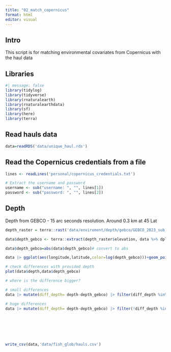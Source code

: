 ```yaml
---
title: "02_match_copernicus"
format: html
editor: visual
---
```


## Intro

This script is for matching environmental covariates from Copernicus with the haul data

## Libraries

```r
#| message: false
library(tidylog)
library(tidyverse)
library(rnaturalearth)
library(rnaturalearthdata)
library(sf)
library(here)
library(terra)
```



## Read hauls data
```r
data=readRDS('data/unique_haul.rds')
```

## Read the Copernicus credentials from a file

```r
lines <- readLines('personal/copernicus_credentials.txt')

# Extract the username and password
username <- sub("username: ", "", lines[1])
password <- sub("password: ", "", lines[2])
```

## Depth

Depth from GEBCO - 15 arc seconds resolution. Around 0.3 km at 45 Lat

```r
depth_raster = terra::rast('data/enviroment/depth/gebco/GEBCO_2023_sub_ice_topo.nc')

data$depth_gebco <- terra::extract(depth_raster$elevation, data %>% dplyr::select(longitude, latitude))$elevation# extract depth

data$depth_gebco=abs(data$depth_gebco)# convert to abs

data |> ggplot(aes(longitude,latitude,color=log(depth_gebco)))+geom_point()+scale_color_viridis_c() #plot

# check differences with provided depth
plot(data$depth,data$depth_gebco)

# where is the difference bigger?

# small differences
data |> mutate(diff_depth= depth-depth_gebco) |> filter(diff_depth %in% c(-30:30)) |>  ggplot(aes(longitude,latitude,color=diff_depth))+geom_point()+scale_color_viridis_c() 

# huge differences
data |> mutate(diff_depth= depth-depth_gebco) |> filter(!diff_depth %in% c(-100:100)) |>  ggplot(aes(longitude,latitude,color=diff_depth))+geom_point()+scale_color_viridis_c(trans='pseudo_log')







write_csv(data,'data/fish_glob/hauls.csv')
```


